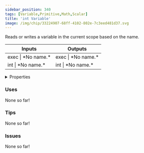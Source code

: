 ```yaml
---
sidebar_position: 340
tags: [Variable,Primitive,Math,Scalar]
title: 'int Variable'
image: /img/chip/33224907-68ff-4102-802e-7c3eed481d37.svg
---
```


Reads or writes a variable in the current scope based on the name.



<IChip uuid="33224907-68ff-4102-802e-7c3eed481d37"/>

<table><thead><tr><th>Inputs</th><th>Outputs</th></tr></thead><tbody><tr><td>exec | *No name.*</td><td>exec | *No name.*</td></tr><tr><td>int | *No name.*</td><td>int | *No name.*</td></tr></tbody></table>

<details>
  <summary>Properties</summary>
  <div>
    <div>
    <table>
      <tbody>
        <tr>
          <td>Is beta required?</td>
          <td>No</td>
        </tr>
        <tr>
          <td>Is chip a trolling risk?</td>
          <td>No</td>
        </tr>
        <tr>
          <td>Is chip a role assignment risk?</td>
          <td>No</td>
        </tr>
        <tr>
          <td>Chip UUID</td>
          <td>33224907-68ff-4102-802e-7c3eed481d37</td>
        </tr>
        <tr>
          <td>Room availability</td>
          <td>Available everywhere</td>
        </tr>
      </tbody>
    </table>
    </div>
  </div>
</details>

### Uses

None so far!

### Tips

None so far!

### Issues

None so far!